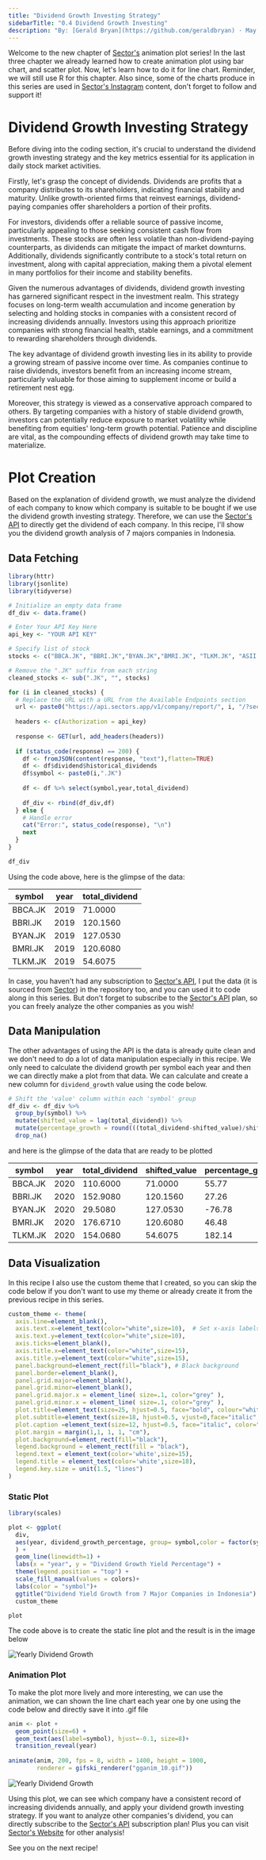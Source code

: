 ```yaml
---
title: "Dividend Growth Investing Strategy"
sidebarTitle: "0.4 Dividend Growth Investing"
description: "By: [Gerald Bryan](https://github.com/geraldbryan) · May 16, 2024"
---
```


Welcome to the new chapter of [Sector's](https://sectors.app) animation plot series! In the last three chapter we already learned how to create animation plot using bar chart, and scatter plot. Now, let's learn how to do it for line chart. Reminder, we will still use R for this chapter. Also since, some of the charts produce in this series are used in [Sector's Instagram](https://www.instagram.com/sectorsapp/) content, don't forget to follow and support it!

# Dividend Growth Investing Strategy
Before diving into the coding section, it's crucial to understand the dividend growth investing strategy and the key metrics essential for its application in daily stock market activities.

Firstly, let's grasp the concept of dividends. Dividends are profits that a company distributes to its shareholders, indicating financial stability and maturity. Unlike growth-oriented firms that reinvest earnings, dividend-paying companies offer shareholders a portion of their profits.

For investors, dividends offer a reliable source of passive income, particularly appealing to those seeking consistent cash flow from investments. These stocks are often less volatile than non-dividend-paying counterparts, as dividends can mitigate the impact of market downturns. Additionally, dividends significantly contribute to a stock's total return on investment, along with capital appreciation, making them a pivotal element in many portfolios for their income and stability benefits.

Given the numerous advantages of dividends, dividend growth investing has garnered significant respect in the investment realm. This strategy focuses on long-term wealth accumulation and income generation by selecting and holding stocks in companies with a consistent record of increasing dividends annually. Investors using this approach prioritize companies with strong financial health, stable earnings, and a commitment to rewarding shareholders through dividends.

The key advantage of dividend growth investing lies in its ability to provide a growing stream of passive income over time. As companies continue to raise dividends, investors benefit from an increasing income stream, particularly valuable for those aiming to supplement income or build a retirement nest egg.

Moreover, this strategy is viewed as a conservative approach compared to others. By targeting companies with a history of stable dividend growth, investors can potentially reduce exposure to market volatility while benefiting from equities' long-term growth potential. Patience and discipline are vital, as the compounding effects of dividend growth may take time to materialize.

# Plot Creation
Based on the explanation of dividend growth, we must analyze the dividend of each company to know which company is suitable to be bought if we use the dividend growth investing strategy. Therefore, we can use the [Sector's API](https://sectors.app/api) to directly get the dividend of each company. In this recipe, I'll show you the dividend growth analysis of 7 majors companies in Indonesia.

## Data Fetching

```r
library(httr)
library(jsonlite)
library(tidyverse)

# Initialize an empty data frame
df_div <- data.frame()

# Enter Your API Key Here
api_key <- "YOUR API KEY"

# Specify list of stock
stocks <- c("BBCA.JK", "BBRI.JK","BYAN.JK","BMRI.JK", "TLKM.JK", "ASII.JK","BBNI.JK")

# Remove the ".JK" suffix from each string
cleaned_stocks <- sub(".JK", "", stocks)

for (i in cleaned_stocks) {
  # Replace the URL with a URL from the Available Endpoints section
  url <- paste0("https://api.sectors.app/v1/company/report/", i, "/?sections=dividend")
  
  headers <- c(Authorization = api_key)
  
  response <- GET(url, add_headers(headers))
  
  if (status_code(response) == 200) {
    df <- fromJSON(content(response, "text"),flatten=TRUE)
    df <- df$dividend$historical_dividends
    df$symbol <- paste0(i,".JK")
    
    df <- df %>% select(symbol,year,total_dividend)
    
    df_div <- rbind(df_div,df)
  } else {
    # Handle error
    cat("Error:", status_code(response), "\n")
    next
  }
}

df_div
```

Using the code above, here is the glimpse of the data:

| symbol  | year | total_dividend   |
| ------- | ---- | ---------------- |
| BBCA.JK | 2019 | 71.0000	        |
| BBRI.JK | 2019 | 120.1560	        |
| BYAN.JK | 2019 | 127.0530	        |
| BMRI.JK | 2019 | 120.6080 	    |
| TLKM.JK | 2019 | 54.6075		    |

In case, you haven't had any subscription to [Sector's API](https://sectors.app/api), I put the data (it is sourced from [Sector](https://sectors.app)) in the repository too, and you can used it to code along in this series. But don't forget to subscribe to the [Sector's API](https://sectors.app/api) plan, so you can freely analyze the other companies as you wish!

## Data Manipulation

The other advantages of using the API is the data is already quite clean and we don't need to do a lot of data manipulation especially in this recipe. We only need to calculate the dividend growth per symbol each year and then we can directly make a plot from that data. We can calculate and create a new column for `dividend_growth` value using the code below.

```r
# Shift the 'value' column within each 'symbol' group
df_div <- df_div %>%
  group_by(symbol) %>%
  mutate(shifted_value = lag(total_dividend)) %>% 
  mutate(percentage_growth = round(((total_dividend-shifted_value)/shifted_value)*100,2)) %>% 
  drop_na()
```

and here is the glimpse of the data that are ready to be plotted

| symbol  | year | total_dividend   | shifted_value | percentage_growth |
| ------- | ---- | ---------------- | ------------- | ----------------- |
| BBCA.JK | 2020 | 110.6000 	    | 71.0000	    | 55.77             |
| BBRI.JK | 2020 | 152.9080         | 120.1560	    | 27.26             |
| BYAN.JK | 2020 | 29.5080          | 127.0530	    | -76.78            |
| BMRI.JK | 2020 | 176.6710		    | 120.6080	    | 46.48             |
| TLKM.JK | 2020 | 154.0680 	    | 54.6075	    | 182.14            |

## Data Visualization

In this recipe I also use the custom theme that I created, so you can skip the code below if you don't want to use my theme or already create it from the previous recipe in this series.

```r
custom_theme <- theme(
  axis.line=element_blank(),
  axis.text.x=element_text(color="white",size=10),  # Set x-axis labels to white
  axis.text.y=element_text(color="white",size=10),
  axis.ticks=element_blank(),
  axis.title.x=element_text(color="white",size=15),
  axis.title.y=element_text(color="white",size=15),
  panel.background=element_rect(fill="black"), # Black background
  panel.border=element_blank(),
  panel.grid.major=element_blank(),
  panel.grid.minor=element_blank(),
  panel.grid.major.x = element_line( size=.1, color="grey" ),
  panel.grid.minor.x = element_line( size=.1, color="grey" ),
  plot.title=element_text(size=25, hjust=0.5, face="bold", colour="white", vjust=-1.5, margin=margin(t=2, unit="line")),
  plot.subtitle=element_text(size=18, hjust=0.5, vjust=0,face="italic", color="grey"),
  plot.caption =element_text(size=12, hjust=0.5, face="italic", color="grey"),
  plot.margin = margin(1,1, 1, 1, "cm"),
  plot.background=element_rect(fill="black"),
  legend.background = element_rect(fill = "black"),
  legend.text = element_text(color='white',size=15),
  legend.title = element_text(color='white',size=18),
  legend.key.size = unit(1.5, "lines")
)
```

### Static Plot

```r
library(scales)

plot <- ggplot(
  div,
  aes(year, dividend_growth_percentage, group= symbol,color = factor(symbol))
  ) +
  geom_line(linewidth=1) +
  labs(x = "year", y = "Dividend Growth Yield Percentage") +
  theme(legend.position = "top") +
  scale_fill_manual(values = colors)+
  labs(color = "symbol")+
  ggtitle("Dividend Yield Growth from 7 Major Companies in Indonesia") +
  custom_theme

plot
```

The code above is to create the static line plot and the result is in the image below

![Yearly Dividend Growth](/recipes/animated-plots-in-r/images/dividend_growth.png)

### Animation Plot
To make the plot more lively and more interesting, we can use the animation, we can shown the line chart each year one by one using the code below and directly save it into .gif file

```r
anim <- plot + 
  geom_point(size=6) +
  geom_text(aes(label=symbol), hjust=-0.1, size=8)+
  transition_reveal(year)
  
animate(anim, 200, fps = 8, width = 1400, height = 1000,
        renderer = gifski_renderer("gganim_10.gif"))
```

![Yearly Dividend Growth](https://github.com/supertypeai/sectors_api_docs/blob/feat/recipes/recipes/animated-plots-in-r/images/dividend_growth.gif?raw=true)

Using this plot, we can see which company have a consistent record of increasing dividends annually, and apply your dividend growth investing strategy. If you want to analyze other companies's dividend, you can directly subscribe to the [Sector's API](https://sectors.app/api) subscription plan! Plus you can visit [Sector's Website](https://sectors.app) for other analysis!

See you on the next recipe!
